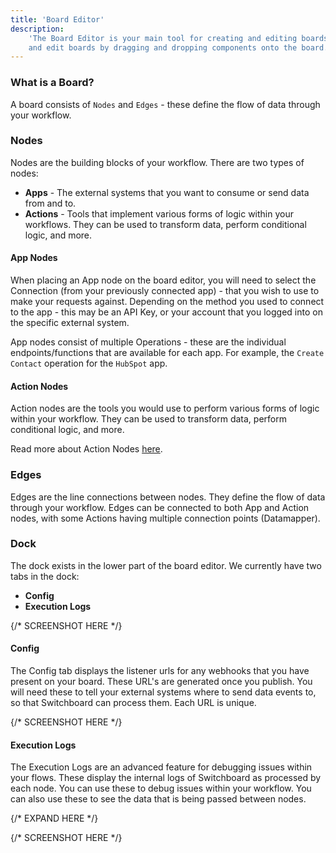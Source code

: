 ```yaml
---
title: 'Board Editor'
description:
    'The Board Editor is your main tool for creating and editing boards. It is a visual tool that allows you to create
    and edit boards by dragging and dropping components onto the board.'
---
```


### What is a Board?

A board consists of `Nodes` and `Edges` - these define the flow of data through your workflow.

### Nodes

Nodes are the building blocks of your workflow. There are two types of nodes:

- **Apps** - The external systems that you want to consume or send data from and to.
- **Actions** - Tools that implement various forms of logic within your workflows. They can be used to transform data,
  perform conditional logic, and more.

#### App Nodes

When placing an App node on the board editor, you will need to select the Connection (from your previously connected
app) - that you wish to use to make your requests against. Depending on the method you used to connect to the app - this
may be an API Key, or your account that you logged into on the specific external system.

App nodes consist of multiple Operations - these are the individual endpoints/functions that are available for each app.
For example, the `Create Contact` operation for the `HubSpot` app.

#### Action Nodes

Action nodes are the tools you would use to perform various forms of logic within your workflow. They can be used to
transform data, perform conditional logic, and more.

Read more about Action Nodes [here](/legacy/switchboard/features/actions/overview).

### Edges

Edges are the line connections between nodes. They define the flow of data through your workflow. Edges can be connected
to both App and Action nodes, with some Actions having multiple connection points (Datamapper).

### Dock

The dock exists in the lower part of the board editor. We currently have two tabs in the dock:

- **Config**
- **Execution Logs**

{/* SCREENSHOT HERE */}

#### Config

The Config tab displays the listener urls for any webhooks that you have present on your board. These URL's are
generated once you publish. You will need these to tell your external systems where to send data events to, so that
Switchboard can process them. Each URL is unique.

{/* SCREENSHOT HERE */}

#### Execution Logs

The Execution Logs are an advanced feature for debugging issues within your flows. These display the internal logs of
Switchboard as processed by each node. You can use these to debug issues within your workflow. You can also use these to
see the data that is being passed between nodes.

{/* EXPAND HERE */}

{/* SCREENSHOT HERE */}
